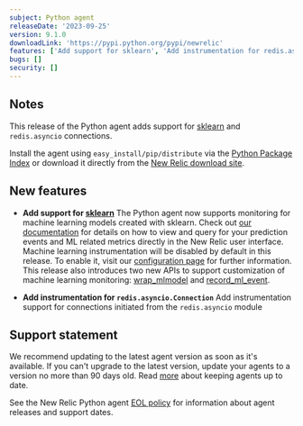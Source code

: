 ```yaml
---
subject: Python agent
releaseDate: '2023-09-25'
version: 9.1.0
downloadLink: 'https://pypi.python.org/pypi/newrelic'
features: ['Add support for sklearn', 'Add instrumentation for redis.asyncio.Connection']
bugs: []
security: []
---
```


## Notes

This release of the Python agent adds support for [sklearn](https://pypi.org/project/scikit-learn/) and `redis.asyncio` connections.

Install the agent using `easy_install/pip/distribute` via the [Python Package Index](https://pypi.python.org/pypi/newrelic) or download it directly from the [New Relic download site](https://download.newrelic.com/python_agent/release).

## New features

* **Add support for [sklearn](https://pypi.org/project/scikit-learn/)**
  The Python agent now supports monitoring for machine learning models created with sklearn. Check out [our documentation](https://docs.newrelic.com/docs/apm/agents/python-agent/supported-features/python-mlops/) for details on how to view and query for your prediction events and ML related metrics directly in the New Relic user interface. Machine learning instrumentation will be disabled by default in this release. To enable it, visit our [configuration page](https://docs.newrelic.com/docs/apm/agents/python-agent/configuration/python-agent-configuration/#ml-settings) for further information.
  This release also introduces two new APIs to support customization of machine learning monitoring: [wrap_mlmodel](https://docs.newrelic.com/docs/apm/agents/python-agent/python-agent-api/wrapmlmodel-python-agent-api/) and [record_ml_event](https://docs.newrelic.com/docs/apm/agents/python-agent/python-agent-api/recordmlevent-python-agent-api/).

* **Add instrumentation for `redis.asyncio.Connection`**
  Add instrumentation support for connections initiated from the `redis.asyncio` module

## Support statement

We recommend updating to the latest agent version as soon as it's available. If you can't upgrade to the latest version, update your agents to a version no more than 90 days old. Read [more](/docs/new-relic-solutions/new-relic-one/install-configure/update-new-relic-agent/) about keeping agents up to date.

See the New Relic Python agent [EOL policy](/docs/apm/agents/python-agent/getting-started/python-agent-eol-policy/) for information about agent releases and support dates.
